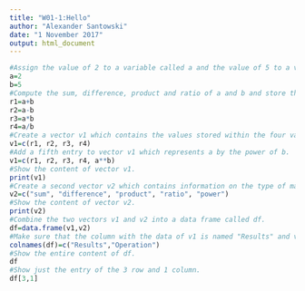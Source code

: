 ```yaml
---
title: "W01-1:Hello"
author: "Alexander Santowski"
date: "1 November 2017"
output: html_document
---
```


```r
#Assign the value of 2 to a variable called a and the value of 5 to a variable called b.
a=2
b=5
#Compute the sum, difference, product and ratio of a and b and store the results to four different variables called r1, r2, r3, and r4.
r1=a+b
r2=a-b
r3=a*b
r4=a/b
#Create a vector v1 which contains the values stored within the four variables from step 2
v1=c(r1, r2, r3, r4)
#Add a fifth entry to vector v1 which represents a by the power of b.
v1=c(r1, r2, r3, r4, a**b)
#Show the content of vector v1.
print(v1)
#Create a second vector v2 which contains information on the type of mathematical operation used to derive the five results.
v2=c("sum", "difference", "product", "ratio", "power")
#Show the content of vector v2.
print(v2)
#Combine the two vectors v1 and v2 into a data frame called df.
df=data.frame(v1,v2)
#Make sure that the column with the data of v1 is named "Results" and v2 is named "Operation".
colnames(df)=c("Results","Operation")
#Show the entire content of df.
df
#Show just the entry of the 3 row and 1 column.
df[3,1]
```